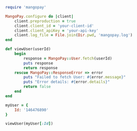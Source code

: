   
```ruby Ruby  
require 'mangopay'

MangoPay.configure do |client|
    client.preproduction = true
    client.client_id = 'your-client-id'
    client.client_apiKey = 'your-api-key'
    client.log_file = File.join(Dir.pwd, 'mangopay.log')
end

def viewUser(userId)
    begin
        response = MangoPay::User.fetch(userId)
        puts response
        return response
    rescue MangoPay::ResponseError => error
        puts "Failed to fetch User: #{error.message}"
        puts "Error details: #{error.details}"
        return false
    end
end

myUser = {
    Id: '146476890'
}

viewUser(myUser[:Id])  
```